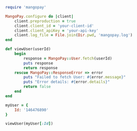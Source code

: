   
```ruby Ruby  
require 'mangopay'

MangoPay.configure do |client|
    client.preproduction = true
    client.client_id = 'your-client-id'
    client.client_apiKey = 'your-api-key'
    client.log_file = File.join(Dir.pwd, 'mangopay.log')
end

def viewUser(userId)
    begin
        response = MangoPay::User.fetch(userId)
        puts response
        return response
    rescue MangoPay::ResponseError => error
        puts "Failed to fetch User: #{error.message}"
        puts "Error details: #{error.details}"
        return false
    end
end

myUser = {
    Id: '146476890'
}

viewUser(myUser[:Id])  
```